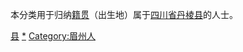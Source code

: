 {{Catnav|頁面分類|各種主題的頁面分類|依中国各省来作的分类|各地中国人|四川人|眉山人}}
{{Catnav|頁面分類|人物|各國人物|中国人|各地中国人|四川人|眉山人}}

本分类用于归纳[[籍贯|籍贯]]（出生地）属于[[四川省|四川省]][[丹棱县|丹棱县]]的人士。

[[Category:眉山人|县]]
[[Category:丹棱县|*]]
[[Category:眉州人|Category:眉州人]]